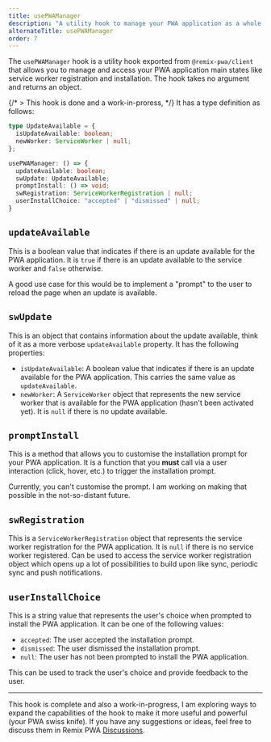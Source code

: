 ```yaml
---
title: usePWAManager
description: "A utility hook to manage your PWA application as a whole."
alternateTitle: usePWAManager
order: 7
---
```


The `usePWAManager` hook is a utility hook exported from `@remix-pwa/client` that allows you to manage and access your PWA application
main states like service worker registration and installation. The hook takes no argument and returns an object.

{/* > This hook is done and a work-in-proress,  */}
It has a type definition as follows:

```ts
type UpdateAvailable = {
  isUpdateAvailable: boolean;
  newWorker: ServiceWorker | null;
};

usePWAManager: () => {
  updateAvailable: boolean;
  swUpdate: UpdateAvailable;
  promptInstall: () => void;
  swRegistration: ServiceWorkerRegistration | null;
  userInstallChoice: "accepted" | "dismissed" | null;
}
```

## `updateAvailable`

This is a boolean value that indicates if there is an update available for the PWA application. It is `true` if there is an
update available to the service worker and `false` otherwise.

A good use case for this would be to implement a "prompt" to the user to reload the page when an update is available.

## `swUpdate`

This is an object that contains information about the update available, think of it as a more verbose `updateAvailable` property. It has the following properties:

- `isUpdateAvailable`: A boolean value that indicates if there is an update available for the PWA application. This carries the same value as `updateAvailable`.
- `newWorker`: A `ServiceWorker` object that represents the new service worker that is available for the PWA application (hasn't been activated yet). It is `null` if there is no update available.

## `promptInstall`

This is a method that allows you to customise the installation prompt for your PWA application. It is a function that you **must**
call via a user interaction (click, hover, etc.) to trigger the installation prompt.

Currently, you can't customise the prompt. I am working on making that possible in the not-so-distant future.

## `swRegistration`

This is a `ServiceWorkerRegistration` object that represents the service worker registration for the PWA application. It is `null`
if there is no service worker registered. Can be used to access the service worker registration object which opens up a lot of
possibilities to build upon like sync, periodic sync and push notifications.

## `userInstallChoice`

This is a string value that represents the user's choice when prompted to install the PWA application. It can be one of the
following values:

- `accepted`: The user accepted the installation prompt.
- `dismissed`: The user dismissed the installation prompt.
- `null`: The user has not been prompted to install the PWA application.

This can be used to track the user's choice and provide feedback to the user.

---

This hook is complete and also a work-in-progress, I am exploring ways to expand the capabilities of the hook to make it more
useful and powerful (your PWA swiss knife). If you have any suggestions or ideas, feel free to discuss them in Remix PWA
[Discussions](https://github.com/orgs/remix-pwa/discussions).
